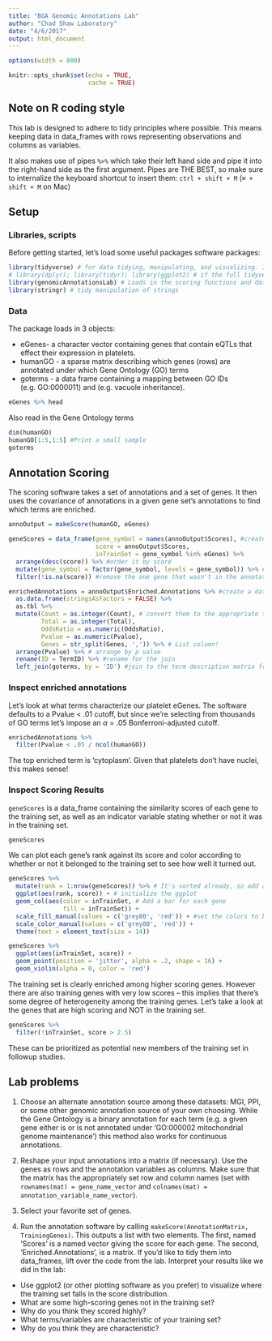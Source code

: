 ```yaml
---
title: "BGA Genomic Annotations Lab"
author: "Chad Shaw Laboratory"
date: "4/6/2017"
output: html_document
---
```


```r
options(width = 800)
```

```r
knitr::opts_chunk$set(echo = TRUE,
                      cache = TRUE)
```

## Note on R coding style

This lab is designed to adhere to tidy principles where possible. This means keeping data in data_frames with rows representing observations and columns as variables. 

It also makes use of pipes `%>%` which take their left hand side and pipe it into the right-hand side as the first argument. Pipes are THE BEST, so make sure to internalize the keyboard shortcut to insert them: `ctrl + shift + M` (`⌘ + shift + M` on Mac) 

## Setup

### Libraries, scripts
Before getting started, let's load some useful packages software packages:
```r
library(tidyverse) # for data tidying, manipulating, and visualizing. Includes dplyr and ggplot2 among others
# library(dplyr); library(tidyr); library(ggplot2) # if the full tidyverse isn't installed
library(genomicAnnotationsLab) # Loads in the scoring functions and data
library(stringr) # tidy manipulation of strings

```

### Data

The package loads in 3 objects: 

* eGenes- a character vector containing genes that contain eQTLs that effect their expression in platelets.
* humanGO - a sparse matrix describing which genes (rows) are annotated under which Gene Ontology (GO) terms
* goterms - a data frame containing a mapping between GO IDs (e.g. GO:0000011) and (e.g. vacuole inheritance).

```r
eGenes %>% head
```

Also read in the Gene Ontology terms
```r

dim(humanGO)
humanGO[1:5,1:5] #Print a small sample
goterms

```

## Annotation Scoring

The scoring software takes a set of annotations and a set of genes. It then uses the covariance of annotations in a given gene set's annotations to find which terms are enriched.

```r
annoOutput = makeScore(humanGO, eGenes)

geneScores = data_frame(gene_symbol = names(annoOutput$Scores), #create a data_frame with the scores and symbols
                        score = annoOutput$Scores,
                        inTrainSet = gene_symbol %in% eGenes) %>% 
  arrange(desc(score)) %>% #order it by score
  mutate(gene_symbol = factor(gene_symbol, levels = gene_symbol)) %>% #convert the symbol to a factor
  filter(!is.na(score)) #remove the one gene that wasn't in the annotation source

enrichedAnnotations = annoOutput$Enriched.Annotations %>% #create a data_frame from the enriched annotation information
  as.data.frame(stringsAsFactors = FALSE) %>% 
  as.tbl %>% 
  mutate(Count = as.integer(Count), # convert them to the appropriate types
         Total = as.integer(Total),
         OddsRatio = as.numeric(OddsRatio),
         Pvalue = as.numeric(Pvalue),
         Genes = str_split(Genes, ',')) %>% # List column!
  arrange(Pvalue) %>% # arrange by p value
  rename(ID = TermID) %>% #rename for the join
  left_join(goterms, by = 'ID') #join to the term description matrix from before
```

### Inspect enriched annotations

Let's look at what terms characterize our platelet eGenes. The software defaults to a Pvalue < .01 cutoff, but since we're selecting from thousands of GO terms let's impose an $\alpha$ = .05 Bonferroni-adjusted cutoff. 
```r
enrichedAnnotations %>% 
  filter(Pvalue < .05 / ncol(humanGO))
```

The top enriched term is 'cytoplasm'. Given that platelets don't have nuclei, this makes sense!

### Inspect Scoring Results

`geneScores` is a data_frame containing the similarity scores of each gene to the training set, as well as an indicator variable stating whether or not it was in the training set.
```r
geneScores
```

We can plot each gene's rank against its score and color according to whether or not it belonged to the training set to see how well it turned out.
```r
geneScores %>% 
  mutate(rank = 1:nrow(geneScores)) %>% # It's sorted already, so add a ranking variable
  ggplot(aes(rank, score)) + # initialize the ggplot
  geom_col(aes(color = inTrainSet, # Add a bar for each gene
               fill = inTrainSet)) +
  scale_fill_manual(values = c('grey80', 'red')) + #set the colors to be used
  scale_color_manual(values = c('grey80', 'red')) +
  theme(text = element_text(size = 14))
```

```r
geneScores %>% 
  ggplot(aes(inTrainSet, score)) + 
  geom_point(position = 'jitter', alpha = .2, shape = 16) +
  geom_violin(alpha = 0, color = 'red')
```


The training set is clearly enriched among higher scoring genes. However there are also training genes with very low scores -- this implies that there's some degree of heterogeneity among the training genes. Let's take a look at the genes that are high scoring and NOT in the training set.

```r
geneScores %>% 
  filter(!inTrainSet, score > 2.5)
```

These can be prioritized as potential new members of the training set in followup studies.

## Lab problems

1. Choose an alternate annotation source among these datasets: MGI, PPI, or some other genomic annotation source of your own choosing. While the Gene Ontology is a binary annotation for each term (e.g. a given gene either is or is not annotated under 'GO:000002 mitochondrial genome maintenance') this method also works for continuous annotations.  

2. Reshape your input annotations into a matrix (if necessary). Use the genes as rows and the annotation variables as columns. Make sure that the matrix has the appropriately set row and column names (set with `rownames(mat) = gene_name_vector` and `colnames(mat) = annotation_variable_name_vector`).

3. Select your favorite set of genes.

4. Run the annotation software by calling `makeScore(AnnotationMatrix, TrainingGenes)`. This outputs a list with two elements. The first, named 'Scores' is a named vector giving the score for each gene. The second, 'Enriched.Annotations', is a matrix. If you'd like to tidy them into data_frames, lift over the code from the lab. Interpret your results like we did in the lab:  
* Use ggplot2 (or other plotting software as you prefer) to visualize where the training set falls in the score distribution.
* What are some high-scoring genes not in the training set? 
* Why do you think they scored highly?
* What terms/variables are characteristic of your training set?
* Why do you think they are characteristic?






